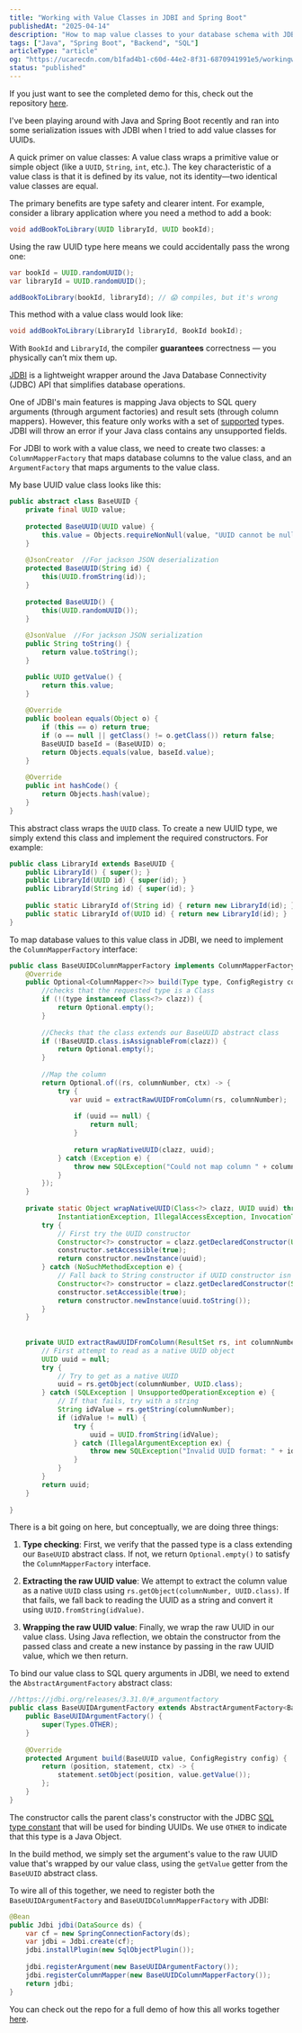 ```yaml
---
title: "Working with Value Classes in JDBI and Spring Boot"
publishedAt: "2025-04-14"
description: "How to map value classes to your database schema with JDBI"
tags: ["Java", "Spring Boot", "Backend", "SQL"]
articleType: "article"
og: "https://ucarecdn.com/b1fad4b1-c60d-44e2-8f31-6870941991e5/workingwithvalueclassesinjdbiandspringboot.png"
status: "published"
---
```


If you just want to see the completed demo for this, check out the repository [here]("https://github.com/KXLAA/jdbi-value-classes-demo").


I've been playing around with Java and Spring Boot recently and ran into some serialization issues with JDBI when I tried to add value classes for UUIDs.

A quick primer on value classes: A value class wraps a primitive value or simple object (like a `UUID`, `String`, `int`, etc.). The key characteristic of a value class is that it is defined by its value, not its identity—two identical value classes are equal. 

The primary benefits are type safety and clearer intent. For example, consider a library application where you need a method to add a book:

```java
void addBookToLibrary(UUID libraryId, UUID bookId);
```

Using the raw UUID type here means we could accidentally pass the wrong one:

```java
var bookId = UUID.randomUUID();
var libraryId = UUID.randomUUID();

addBookToLibrary(bookId, libraryId); // 😱 compiles, but it's wrong
```

This method with a value class would look like:

```java
void addBookToLibrary(LibraryId libraryId, BookId bookId);
```

With `BookId` and `LibraryId`, the compiler **guarantees** correctness — you physically can’t mix them up.

[JDBI](https://jdbi.org) is a lightweight wrapper around the Java Database Connectivity (JDBC) API that simplifies database operations. 

One of JDBI's main features is mapping Java objects to SQL query arguments (through argument factories) and result sets (through column mappers). However, this feature only works with a set of [supported](https://jdbi.org/#_supported_argument_types) types. JDBI will throw an error if your Java class contains any unsupported fields.

For JDBI to work with a value class, we need to create two classes: a `ColumnMapperFactory` that maps database columns to the value class, and an `ArgumentFactory` that maps arguments to the value class.

My base UUID value class looks like this:

```java
public abstract class BaseUUID {  
    private final UUID value;  
  
    protected BaseUUID(UUID value) {  
        this.value = Objects.requireNonNull(value, "UUID cannot be null");  
    }  
  
    @JsonCreator  //For jackson JSON deserialization
    protected BaseUUID(String id) {  
        this(UUID.fromString(id));  
    }  
  
    protected BaseUUID() {  
        this(UUID.randomUUID());  
    }  
  
    @JsonValue  //For jackson JSON serialization
    public String toString() {  
        return value.toString();  
    }  

	public UUID getValue() {  
	    return this.value;  
	}
  
    @Override  
    public boolean equals(Object o) {  
        if (this == o) return true;  
        if (o == null || getClass() != o.getClass()) return false;  
        BaseUUID baseId = (BaseUUID) o;  
        return Objects.equals(value, baseId.value);  
    }  
  
    @Override  
    public int hashCode() {  
        return Objects.hash(value);  
    }  
}
```

This abstract class wraps the `UUID` class. To create a new UUID type, we simply extend this class and implement the required constructors. For example:

```java
public class LibraryId extends BaseUUID {  
    public LibraryId() { super(); }  
    public LibraryId(UUID id) { super(id); }  
    public LibraryId(String id) { super(id); }  
  
    public static LibraryId of(String id) { return new LibraryId(id); }  
    public static LibraryId of(UUID id) { return new LibraryId(id); }  
}
```

To map database values to this value class in JDBI, we need to implement the `ColumnMapperFactory` interface:

```java
public class BaseUUIDColumnMapperFactory implements ColumnMapperFactory {  
    @Override  
    public Optional<ColumnMapper<?>> build(Type type, ConfigRegistry config) { 
        //checks that the requested type is a Class  
        if (!(type instanceof Class<?> clazz)) {  
            return Optional.empty();  
        }  
  
        //Checks that the class extends our BaseUUID abstract class  
        if (!BaseUUID.class.isAssignableFrom(clazz)) {  
            return Optional.empty();  
        }  
  
        //Map the column  
        return Optional.of((rs, columnNumber, ctx) -> {  
            try {  
               var uuid = extractRawUUIDFromColumn(rs, columnNumber);  
  
                if (uuid == null) {  
                    return null;  
                }  
  
                return wrapNativeUUID(clazz, uuid);  
            } catch (Exception e) {  
                throw new SQLException("Could not map column " + columnNumber + " to " + clazz.getSimpleName() + ": " + e.getMessage(), e);  
            }  
        });  
    }  
  
    private static Object wrapNativeUUID(Class<?> clazz, UUID uuid) throws  
            InstantiationException, IllegalAccessException, InvocationTargetException, NoSuchMethodException {  
        try {  
            // First try the UUID constructor  
            Constructor<?> constructor = clazz.getDeclaredConstructor(UUID.class);  
            constructor.setAccessible(true);  
            return constructor.newInstance(uuid);  
        } catch (NoSuchMethodException e) {  
            // Fall back to String constructor if UUID constructor isn't available  
            Constructor<?> constructor = clazz.getDeclaredConstructor(String.class);  
            constructor.setAccessible(true);  
            return constructor.newInstance(uuid.toString());  
        }  
    }  
  
  
    private UUID extractRawUUIDFromColumn(ResultSet rs, int columnNumber) throws SQLException {  
        // First attempt to read as a native UUID object  
        UUID uuid = null;  
        try {  
            // Try to get as a native UUID  
            uuid = rs.getObject(columnNumber, UUID.class);  
        } catch (SQLException | UnsupportedOperationException e) {  
            // If that fails, try with a string  
            String idValue = rs.getString(columnNumber);  
            if (idValue != null) {  
                try {  
                    uuid = UUID.fromString(idValue);  
                } catch (IllegalArgumentException ex) {  
                    throw new SQLException("Invalid UUID format: " + idValue, ex);  
                }  
            }  
        }  
        return uuid;  
    }  
  
}
```

There is a bit going on here, but conceptually, we are doing three things:
1. **Type checking**: First, we verify that the passed type is a class extending our `BaseUUID` abstract class. If not, we return `Optional.empty()` to satisfy the `ColumnMapperFactory` interface.

2. **Extracting the raw UUID value**: We attempt to extract the column value as a native `UUID` class using `rs.getObject(columnNumber, UUID.class)`. If that fails, we fall back to reading the UUID as a string and convert it using `UUID.fromString(idValue)`.

3. **Wrapping the raw UUID value**: Finally, we wrap the raw UUID in our value class. Using Java reflection, we obtain the constructor from the passed class and create a new instance by passing in the raw UUID value, which we then return.

To bind our value class to SQL query arguments in JDBI, we need to extend the `AbstractArgumentFactory` abstract class:

```java
//https://jdbi.org/releases/3.31.0/#_argumentfactory  
public class BaseUUIDArgumentFactory extends AbstractArgumentFactory<BaseUUID> {  
    public BaseUUIDArgumentFactory() {  
        super(Types.OTHER);  
    }  
  
    @Override  
    protected Argument build(BaseUUID value, ConfigRegistry config) {  
        return (position, statement, ctx) -> {  
            statement.setObject(position, value.getValue());  
        };  
    }  
}
```

The constructor calls the parent class's constructor with the JDBC [SQL type constant](https://docs.oracle.com/en/java/javase/11/docs/api/java.sql/java/sql/Types.html) that will be used for binding UUIDs. We use `OTHER` to indicate that this type is a Java Object.

In the build method, we simply set the argument's value to the raw UUID value that's wrapped by our value class, using the `getValue` getter from the `BaseUUID` abstract class.

To wire all of this together, we need to register both the `BaseUUIDArgumentFactory` and `BaseUUIDColumnMapperFactory` with JDBI:

```java
@Bean  
public Jdbi jdbi(DataSource ds) {  
    var cf = new SpringConnectionFactory(ds);  
    var jdbi = Jdbi.create(cf);  
    jdbi.installPlugin(new SqlObjectPlugin());  
  
    jdbi.registerArgument(new BaseUUIDArgumentFactory());  
    jdbi.registerColumnMapper(new BaseUUIDColumnMapperFactory());  
    return jdbi;  
}
```

You can check out the repo for a full demo of how this all works together [here](https://github.com/KXLAA/jdbi-value-classes-demo).

